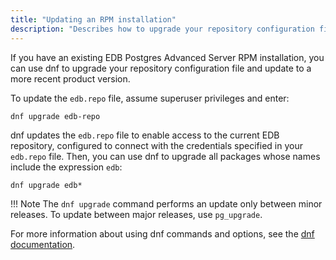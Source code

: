 ```yaml
---
title: "Updating an RPM installation"
description: "Describes how to upgrade your repository configuration file and update to a more recent product version"
---
```


If you have an existing EDB Postgres Advanced Server RPM installation, you can use dnf to upgrade your repository configuration file and update to a more recent product version. 

To update the `edb.repo` file, assume superuser privileges and enter:

```text
dnf upgrade edb-repo
```

dnf updates the `edb.repo` file to enable access to the current EDB repository, configured to connect with the credentials specified in your `edb.repo` file. Then, you can use dnf to upgrade all packages whose names include the expression `edb`:

```text
dnf upgrade edb*
```

!!! Note
    The `dnf upgrade` command performs an update only between minor releases. To update between major releases, use `pg_upgrade`.

For more information about using dnf commands and options, see the [dnf documentation](https://docs.fedoraproject.org/en-US/quick-docs/dnf/).